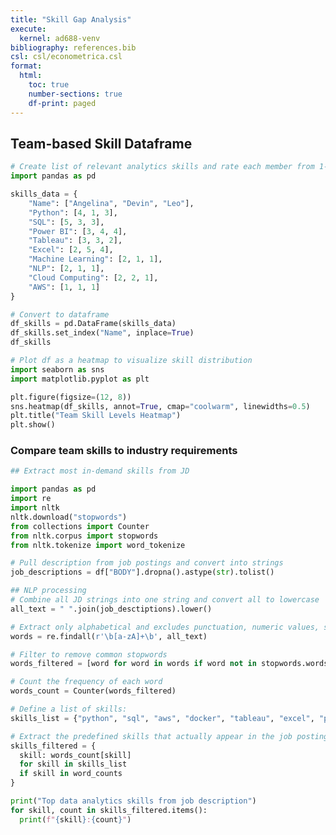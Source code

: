 ```yaml
---
title: "Skill Gap Analysis"
execute:
  kernel: ad688-venv
bibliography: references.bib
csl: csl/econometrica.csl
format: 
  html:
    toc: true
    number-sections: true
    df-print: paged
---
```


## Team-based Skill Dataframe

```python
# Create list of relevant analytics skills and rate each member from 1-5
import pandas as pd

skills_data = {
    "Name": ["Angelina", "Devin", "Leo"],
    "Python": [4, 1, 3],
    "SQL": [5, 3, 3],
    "Power BI": [3, 4, 4],
    "Tableau": [3, 3, 2],
    "Excel": [2, 5, 4],
    "Machine Learning": [2, 1, 1],
    "NLP": [2, 1, 1],
    "Cloud Computing": [2, 2, 1],
    "AWS": [1, 1, 1]
}

# Convert to dataframe 
df_skills = pd.DataFrame(skills_data)
df_skills.set_index("Name", inplace=True)
df_skills

# Plot df as a heatmap to visualize skill distribution
import seaborn as sns
import matplotlib.pyplot as plt

plt.figure(figsize=(12, 8))
sns.heatmap(df_skills, annot=True, cmap="coolwarm", linewidths=0.5)
plt.title("Team Skill Levels Heatmap")
plt.show()
```

### Compare team skills to industry requirements
```python
## Extract most in-demand skills from JD 

import pandas as pd
import re 
import nltk 
nltk.download("stopwords")
from collections import Counter
from nltk.corpus import stopwords
from nltk.tokenize import word_tokenize 

# Pull description from job postings and convert into strings
job_descriptions = df["BODY"].dropna().astype(str).tolist()

## NLP processing
# Combine all JD strings into one string and convert all to lowercase 
all_text = " ".join(job_desctiptions).lower()

# Extract only alphabetical and excludes punctuation, numeric values, symbols (Tokenizing)
words = re.findall(r'\b[a-zA]+\b', all_text)

# Filter to remove common stopwords 
words_filtered = [word for word in words if word not in stopwords.words("english")]

# Count the frequency of each word
words_count = Counter(words_filtered)

# Define a list of skills: 
skills_list = {"python", "sql", "aws", "docker", "tableau", "excel", "pandas", "numpy", "power bi", "spark", "machine learning", "nlp", "cloud computing"}

# Extract the predefined skills that actually appear in the job postings text blob; 
skills_filtered = {
  skill: words_count[skill]
  for skill in skills_list
  if skill in word_counts
}

print("Top data analytics skills from job description")
for skill, count in skills_filtered.items():
  print(f"{skill}:{count}")

```